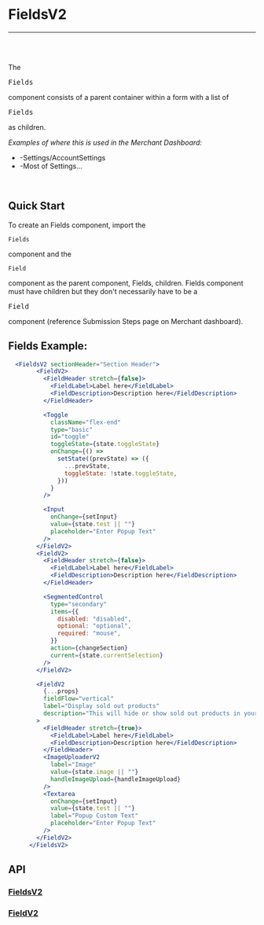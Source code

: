 


<Meta title="Docs|Components/FieldsV2" />

# FieldsV2

---
<br />
<Story id="examples-components-fieldsv2--basic" />
<br />


The <pre>Fields</pre> component consists of a parent container within a form with a list of <pre>Fields</pre> as children.

<em>Examples of where this is used in the Merchant Dashboard:</em>

* -Settings/AccountSettings
* -Most of Settings...

<br />

## Quick Start
To create an Fields component, import the <pre>`Fields`</pre> component and the <pre>`Field`</pre> component as the parent component, Fields, children.
Fields component must have children but they don't necessarily have to be a <pre>Field</pre> component (reference Submission Steps page on Merchant dashboard).


## Fields Example:

```jsx
  <FieldsV2 sectionHeader="Section Header">
        <FieldV2>
          <FieldHeader stretch={false}>
            <FieldLabel>Label here</FieldLabel>
            <FieldDescription>Description here</FieldDescription>
          </FieldHeader>

          <Toggle
            className="flex-end"
            type="basic"
            id="toggle"
            toggleState={state.toggleState}
            onChange={() =>
              setState((prevState) => ({
                ...prevState,
                toggleState: !state.toggleState,
              }))
            }
          />

          <Input
            onChange={setInput}
            value={state.test || ""}
            placeholder="Enter Popup Text"
          />
        </FieldV2>
        <FieldV2>
          <FieldHeader stretch={false}>
            <FieldLabel>Label here</FieldLabel>
            <FieldDescription>Description here</FieldDescription>
          </FieldHeader>

          <SegmentedControl
            type="secondary"
            items={{
              disabled: "disabled",
              optional: "optional",
              required: "mouse",
            }}
            action={changeSection}
            current={state.currentSelection}
          />
        </FieldV2>

        <FieldV2
          {...props}
          fieldFlow="vertical"
          label="Display sold out products"
          description="This will hide or show sold out products in your mobile app"
        >
          <FieldHeader stretch={true}>
            <FieldLabel>Label here</FieldLabel>
            <FieldDescription>Description here</FieldDescription>
          </FieldHeader>
          <ImageUploaderV2
            label="Image"
            value={state.image || ""}
            handleImageUpload={handleImageUpload}
          />
          <Textarea
            onChange={setInput}
            value={state.test || ""}
            label="Popup Custom Text"
            placeholder="Enter Popup Text"
          />
        </FieldV2>
      </FieldsV2>
```

## API
### [FieldsV2](https://github.com/tapcartinc/tapcart-dashboard-components/blob/master/lib/components/FieldsV2.js)
<Props of={FieldsV2} />

### [FieldV2](https://github.com/tapcartinc/tapcart-dashboard-components/blob/master/lib/components/FieldV2.js)
<Props of={FieldV2} />


